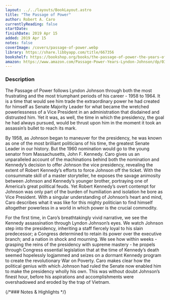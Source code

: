 ```yaml
---
layout: ../../layouts/BookLayout.astro
title: "The Passage of Power"
author: Robert A. Caro
currentlyReading: false
startDate: 
finishDate: 2019 Apr 15
added: 2019 Apr 15
notes: false
coverImage: /covers/passage-of-power.webp
library: https://share.libbyapp.com/title/667356
bookshelf: https://bookshop.org/books/the-passage-of-power-the-years-of-lyndon-johnson-9780375713255/9780375713255
amazon: https://www.amazon.com/Passage-Power-Years-Lyndon-Johnson/dp/0375713255
---
```


<ReadingTime
  startDate  = {frontmatter.startDate}
  finishDate = {frontmatter.finishDate}
/>

### Description
The Passage of Power follows Lyndon Johnson through both the most frustrating and the most triumphant periods of his career - 1958 to 1964. It is a time that would see him trade the extraordinary power he had created for himself as Senate Majority Leader for what became the wretched powerlessness of a Vice President in an administration that disdained and distrusted him. Yet it was, as well, the time in which the presidency, the goal he had always pursued, would be thrust upon him in the moment it took an assassin’s bullet to reach its mark.

By 1958, as Johnson began to maneuver for the presidency, he was known as one of the most brilliant politicians of his time, the greatest Senate Leader in our history. But the 1960 nomination would go to the young senator from Massachusetts, John F. Kennedy. Caro gives us an unparalleled account of the machinations behind both the nomination and Kennedy’s decision to offer Johnson the vice presidency, revealing the extent of Robert Kennedy’s efforts to force Johnson off the ticket. With the consummate skill of a master storyteller, he exposes the savage animosity between Johnson and Kennedy’s younger brother, portraying one of America’s great political feuds. Yet Robert Kennedy’s overt contempt for Johnson was only part of the burden of humiliation and isolation he bore as Vice President. With a singular understanding of Johnson’s heart and mind, Caro describes what it was like for this mighty politician to find himself altogether powerless in a world in which power is the crucial commodity. 

For the first time, in Caro’s breathtakingly vivid narrative, we see the Kennedy assassination through Lyndon Johnson’s eyes. We watch Johnson step into the presidency, inheriting a staff fiercely loyal to his slain predecessor; a Congress determined to retain its power over the executive branch; and a nation in shock and mourning. We see how within weeks - grasping the reins of the presidency with supreme mastery - he propels through Congress essential legislation that at the time of Kennedy’s death seemed hopelessly logjammed and seizes on a dormant Kennedy program to create the revolutionary War on Poverty. Caro makes clear how the political genius with which Johnson had ruled the Senate now enabled him to make the presidency wholly his own. This was without doubt Johnson’s finest hour, before his aspirations and accomplishments were overshadowed and eroded by the trap of Vietnam.

{/*### Notes & Highlights */}

<BuyBook
  library   = {frontmatter.library}
  bookshelf = {frontmatter.bookshelf}
  amazon    = {frontmatter.amazon}
/>
